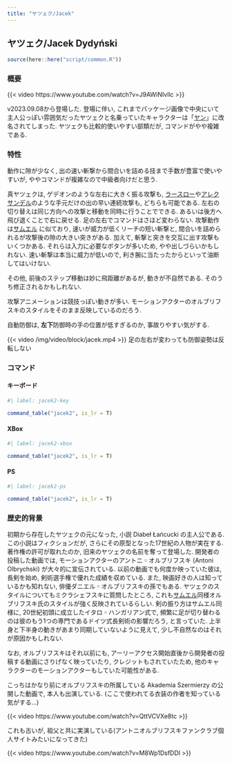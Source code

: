 ```yaml
---
title: "ヤツェク/Jacek"
---
```


## ヤツェク/Jacek Dydyński {#sec-Jacek}

```r
source(here::here("script/common.R"))
```

### 概要 {-}

{{< video https://www.youtube.com/watch?v=J9AWiNIvllc >}}

v2023.09.08から登場した. 登場に伴い, これまでパッケージ画像で中央にいて主人公っぽい雰囲気だったヤツェクと名乗っていたキャラクターは「[ヤン](Jan.qmd#sec-Jan)」に改名されてしまった. ヤツェクも比較的使いやすい部類だが, コマンドがやや複雑である.

### 特性 {-}

動作に隙が少なく, 出の速い斬撃から間合いを詰める技まで手数が豊富で使いやすいが, ややコマンドが複雑なので中級者向けだと思う.

真ヤツェクは, ゲデオンのような左右に大きく振る攻撃も, [ラースロー](Laszlo.qmd#sec-Laszlo)や[アレクサンデル](Aleksander.qmd#sec-Aleksander)のような手元だけの出の早い連続攻撃も, どちらも可能である. 左右の切り替えは同じ方向への攻撃と移動を同時に行うことでできる. あるいは後方へ飛び退くことで右に戻せる. 足の左右でコマンドはさほど変わらない.
攻撃動作は[サムエル](Samuel.qmd#sec-Samuel) に似ており, 速いが威力が低くリーチの短い斬撃と, 間合いを詰められるが攻撃後の隙の大きい突きがある. 加えて, 斬撃と突きを交互に出す攻撃もいくつかある. それらは入力に必要なボタンが多いため, やや出しづらいかもしれない. 速い斬撃は本当に威力が低いので, 利き腕に当たったからといって油断してはいけない.

その他, 前後のステップ移動は妙に飛距離があるが, 動きが不自然である. そのうち修正されるかもしれない.

攻撃アニメーションは競技っぽい動きが多い. モーションアクターのオルブリフスキのスタイルをそのまま反映しているのだろう.

自動防御は, **左下**防御時の手の位置が低すぎるのか, 事故りやすい気がする.

{{< video /img/video/block/jacek.mp4 >}}
足の左右が変わっても防御姿勢は反転しない

### コマンド {-}

:::{.panel-tabset}

#### キーボード

```r
#| label: jacek2-key

command_table("jacek2", is_lr = T)
```

#### XBox

```r
#| label: jacek2-xbox

command_table("jacek2", is_lr = T)
```

#### PS

```r
#| label: jacek2-ps

command_table("jacek2", is_lr = T)
```

:::

### 歴史的背景 {-}

初期から存在したヤツェクの元になった, 小説 Diabeł Łańcucki の主人公である. この小説はフィクションだが, さらにその原型となった17世紀の人物が実在する. 著作権の許可が取れたのか, 旧来のヤツェクの名前を奪って登場した. 開発者の投稿した動画では, モーションアクターのアントニ゠オルブリフスキ (Antoni Olbrychski) が大々的に宣伝されている. 以前の動画でも何度か映っていた彼は, 長剣を始め, 剣術選手権で優れた成績を収めている. また, 映画好きの人は知っているかも知れない, 俳優ダニエル゠オルブリフスキの孫でもある. ヤツェクのスタイルについてもミクラシェフスキに質問したところ, これも[サムエル](#Samuel)同様オルブリフスキ氏のスタイルが強く反映されているらしい. 剣の振り方はサムエル同様に, 20世紀初頭に成立したイタロ゠ハンガリアン式で, 頻繁に足が切り替わるのは彼のもう1つの専門であるドイツ式長剣術の影響だろう, と言っていた. 上半身と下半身の動きがあまり同期していないように見えて, 少し不自然なのはそれが原因かもしれない.

なお, オルブリフスキはそれ以前にも, アーリーアクセス開始直後から開発者の投稿する動画にさりげなく映っていたり, クレジットもされていたため, 他のキャラクターのモーションアクターもしていた可能性がある.

こっちはかなり前にオルブリフスキの所属している Akademia Szermierzy の公開した動画で, 本人も出演している. (ここで使われてる衣装の作者を知っている気がする...)

{{< video https://www.youtube.com/watch?v=QttVCVXe8tc >}}

これも古いが, 祖父と共に実演している(アントニオルブリフスキファンクラブ個人サイトみたいになってきた)

{{< video https://www.youtube.com/watch?v=M8Wp1DsfDDI >}}
